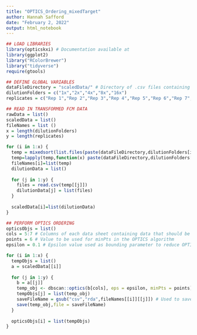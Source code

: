 ```yaml
---
title: "OPTICS_Ordering_mixedTarget"
author: Hannah Safford
date: "February 2, 2022"
output: html_notebook
---
```


```r
## LOAD LIBRARIES
library(opticskxi) # Documentation available at 
library(ggplot2)
library("RColorBrewer")
library("tidyverse")
require(gtools)
```

```r
## DEFINE GLOBAL VARIABLES
dataFileDirectory = "scaledData/" # Directory of .csv files containing transformed FCM data for OPTICS ordering (organized into folders with dilutionFolders names)
dilutionFolders = c("1x","2x","4x","8x","16x")
replicates = c("Rep 1","Rep 2","Rep 3","Rep 4","Rep 5","Rep 6","Rep 7","Rep 8","Rep 9","Rep 10")
```

```r
## READ IN TRANSFORMED FCM DATA
rawData = list()
scaledData = list()
fileNames = list ()
x = length(dilutionFolders)
y = length(replicates)

for (i in 1:x) {
  temp = mixedsort(list.files(paste(dataFileDirectory,dilutionFolders[i],sep=""),pattern="*.csv"))
  temp=lapply(temp,function(x) paste(dataFileDirectory,dilutionFolders[i],"/",x,sep=""))
  fileNames[i]=list(temp)
  dilutionData = list()
  
  for (j in 1:y) {
    files = read.csv(temp[[j]])
    dilutionData[j] = list(files)
  }
  
  scaledData[i]=list(dilutionData)
}
```

```r
## PERFORM OPTICS ORDERING
opticsObjs = list()
cols = 5:7 # Columns of each data sheet containing data that should be used in the clustering
points = 6 # Value to be used for minPts in the OPTICS algorithm
epsilon = 0.1 # Epsilon value used as bounding parameter to reduce OPTICS runtime

for (i in 1:x) {
  tempObjs = list()
  a = scaledData[[i]]
  
  for (j in 1:y) {
    b = a[[j]]
    temp_obj <- dbscan::optics(b[cols], eps = epsilon, minPts = points)
    tempObjs[j] = list(temp_obj)
    saveFileName = gsub("csv","rda",fileNames[[i]][[j]]) # Used to save OPTICS objects as .rda files, which can be quickly loaded to the R workspace for downstream analysis
    save(temp_obj,file = saveFileName)
  }
  
  opticsObjs[i] = list(tempObjs)
}
```
